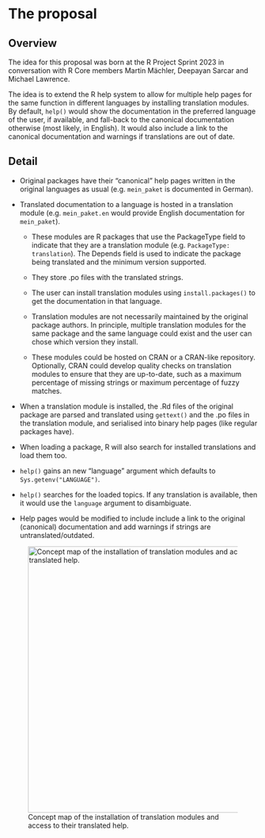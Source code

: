 # The proposal

```{=html}
<!--
This is where the proposal should be outlined. 
-->
```
## Overview

```{=html}
<!--
At a high-level address what your proposal is and how it will address the problem identified. Highlight any benefits to the R Community that follow from solving the problem. This should be your most compelling section.
-->
```
The idea for this proposal was born at the R Project Sprint 2023 in conversation with R Core members Martin Mächler, Deepayan Sarcar and Michael Lawrence.

The idea is to extend the R help system to allow for multiple help pages for the same function in different languages by installing translation modules.
By default, `help()` would show the documentation in the preferred language of the user, if available, and fall-back to the canonical documentation otherwise (most likely, in English).
It would also include a link to the canonical documentation and warnings if translations are out of date.

## Detail

```{=html}
<!--
Go into more detail about the specifics of the project and it delivers against the problem.

Depending on project type the detail section should include:

 - [ ] Minimum Viable Product
 - [ ] Architecture
 - [ ] Assumptions
-->
```
-   Original packages have their "canonical" help pages written in the original languages as usual (e.g. `mein_paket` is documented in German).

-   Translated documentation to a language is hosted in a translation module (e.g. `mein_paket.en` would provide English documentation for `mein_paket`).

    -   These modules are R packages that use the PackageType field to indicate that they are a translation module (e.g. `PackageType: translation`).
        The Depends field is used to indicate the package being translated and the minimum version supported.

    -   They store .po files with the translated strings.

    -   The user can install translation modules using `install.packages()` to get the documentation in that language.

    -   Translation modules are not necessarily maintained by the original package authors.
        In principle, multiple translation modules for the same package and the same language could exist and the user can chose which version they install.

    -   These modules could be hosted on CRAN or a CRAN-like repository.
        Optionally, CRAN could develop quality checks on translation modules to ensure that they are up-to-date, such as a maximum percentage of missing strings or maximum percentage of fuzzy matches.

-   When a translation module is installed, the .Rd files of the original package are parsed and translated using `gettext()` and the .po files in the translation module, and serialised into binary help pages (like regular packages have).

-   When loading a package, R will also search for installed translations and load them too.

-   `help()` gains an new "language" argument which defaults to `Sys.getenv("LANGUAGE")`.

-   `help()` searches for the loaded topics.
    If any translation is available, then it would use the `language` argument to disambiguate.

-   Help pages would be modified to include include a link to the original (canonical) documentation and add warnings if strings are untranslated/outdated.

![Concept map of the installation of translation modules and access to their translated help.](internationalisation.jpg){width="537"}

